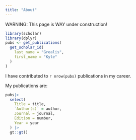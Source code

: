 ```yaml
---
title: "About"
---
```


WARNING: This page is WAY under construction!

```r
library(scholar)
library(dplyr)
pubs <- get_publications(
  get_scholar_id(
    last_name = "Grealis", 
    first_name = "Kyle"
  )
)
```

I have contributed to `r nrow(pubs)` publications in my career.

My publications are:
```r
pubs|>
  select(
    Title = title,
    `Author(s)` = author,
    Journal = journal,
    Edition = number,
    Year = year
  ) |>
  gt::gt()
```
